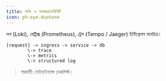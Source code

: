 ```yaml
---
title: লগিং ও অবজারভেবিলিটি
icon: ph:eye-duotone
---
```


লগ (Loki), মেট্রিক্স (Prometheus), ট্রেস (Tempo / Jaeger) ইন্টিগ্রেশন মানচিত্র।

```text
[request] -> ingress -> service -> db
        \-> trace
        \-> metrics
        \-> structured log
```

> পরবর্তী: মেইনটেন্যান্স চেকলিস্ট।
